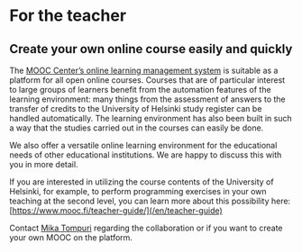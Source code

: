 # For the teacher

## Create your own online course easily and quickly

The [MOOC Center’s online learning management system](/en/learning-environment) is suitable as a platform for all open online courses. Courses that are of particular interest to large groups of learners benefit from the automation features of the learning environment: many things from the assessment of answers to the transfer of credits to the University of Helsinki study register can be handled automatically. The learning environment has also been built in such a way that the studies carried out in the courses can easily be done.

We also offer a versatile online learning environment for the educational needs of other educational institutions. We are happy to discuss this with you in more detail.

If you are interested in utilizing the course contents of the University of Helsinki, for example, to perform programming exercises in your own teaching at the second level, you can learn more about this possibility here: [https://www.mooc.fi/teacher-guide/](/en/teacher-guide)

Contact [Mika Tompuri](https://www.helsinki.fi/en/about-us/people/people-finder/mika-tompuri-9411181) regarding the collaboration or if you want to create your own MOOC on the platform.
